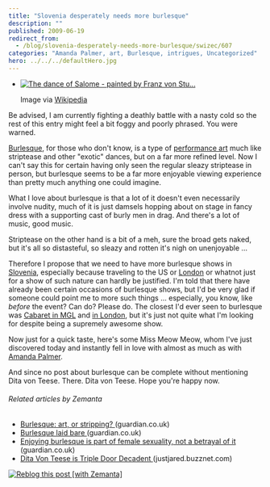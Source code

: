```yaml
---
title: "Slovenia desperately needs more burlesque"
description: ""
published: 2009-06-19
redirect_from:
  - /blog/slovenia-desperately-needs-more-burlesque/swizec/607
categories: "Amanda Palmer, art, Burlesque, intrigues, Uncategorized"
hero: ../../../defaultHero.jpg
---
```


- [![The dance of Salome - painted by Franz von Stu...](http://upload.wikimedia.org/wikipedia/commons/thumb/8/88/Franz_von_Stuck_010.jpg/300px-Franz_von_Stuck_010.jpg "The dance of Salome - painted by Franz von Stu...")](http://commons.wikipedia.org/wiki/Image:Franz_von_Stuck_010.jpg)

  Image via [Wikipedia](http://commons.wikipedia.org/wiki/Image:Franz_von_Stuck_010.jpg)

Be advised, I am currently fighting a deathly battle with a nasty cold so the rest of this entry might feel a bit foggy and poorly phrased. You were warned.

[Burlesque](http://en.wikipedia.org/wiki/Burlesque "Burlesque"), for those who don't know, is a type of [performance art](http://en.wikipedia.org/wiki/Performance_art "Performance art") much like striptease and other "exotic" dances, but on a far more refined level. Now I can't say this for certain having only seen the regular sleazy striptease in person, but burlesque seems to be a far more enjoyable viewing experience than pretty much anything one could imagine.

What I love about burlesque is that a lot of it doesn't even necessarily involve nudity, much of it is just damsels hopping about on stage in fancy dress with a supporting cast of burly men in drag. And there's a lot of music, good music.

Striptease on the other hand is a bit of a meh, sure the broad gets naked, but it's all so distasteful, so sleazy and rotten it's nigh on unenjoyable ...

Therefore I propose that we need to have more burlesque shows in [Slovenia](<http://maps.google.com/maps?ll=46.05,14.5&spn=10.0,10.0&q=46.05,14.5 (Slovenia)&t=h> "Slovenia"), especially because traveling to the US or [London](http://en.wikipedia.org/wiki/London "London") or whatnot just for a show of such nature can hardly be justified. I'm told that there have already been certain occasions of burlesque shows, but I'd be very glad if someone could point me to more such things ... especially, you know, like _before_ the event? Can do? Please do. The closest I'd ever seen to burlesque was [Cabaret in MGL](http://swizec.com/blog/ljubljana-kabaret-vs-london-cabaret/swizec/28) and [in London](http://swizec.com/blog/london-5/swizec/151), but it's just not quite what I'm looking for despite being a supremely awesome show.

Now just for a quick taste, here's some Miss Meow Meow, whom I've just discovered today and instantly fell in love with almost as much as with [Amanda Palmer](http://amandapalmer.net "Amanda Palmer").

And since no post about burlesque can be complete without mentioning Dita von Teese. There. Dita von Teese. Hope you're happy now.

###### Related articles by Zemanta

- [Burlesque: art, or stripping? ](http://r.zemanta.com/?u=http%3A//www.guardian.co.uk/lifeandstyle/2009/may/01/burlesque-performance-art-stripping&a=4605248&rid=1d21ac4c-34dc-4081-a1b7-0e5785b7fbf1&e=48eec7c03859353ea02fb6b076c0fca2)(guardian.co.uk)
- [Burlesque laid bare ](http://r.zemanta.com/?u=http%3A//www.guardian.co.uk/lifeandstyle/2009/may/15/burlesque-feminism-proud-galleries&a=4928200&rid=1d21ac4c-34dc-4081-a1b7-0e5785b7fbf1&e=cb31739ead0d4c890f497e95591106f2)(guardian.co.uk)
- [Enjoying burlesque is part of female sexuality, not a betrayal of it ](http://r.zemanta.com/?u=http%3A//www.guardian.co.uk/commentisfree/2009/jun/04/burlesque-dance&a=5391526&rid=1d21ac4c-34dc-4081-a1b7-0e5785b7fbf1&e=78d5e063d6d051a628c55c6922439824)(guardian.co.uk)
- [Dita Von Teese is Triple Door Decadent ](http://justjared.buzznet.com/2009/04/02/dita-von-teese-triple-door/)(justjared.buzznet.com)

[![Reblog this post [with Zemanta]](http://img.zemanta.com/reblog_e.png?x-id=1d21ac4c-34dc-4081-a1b7-0e5785b7fbf1)](http://reblog.zemanta.com/zemified/1d21ac4c-34dc-4081-a1b7-0e5785b7fbf1/ "Reblog this post [with Zemanta]")
